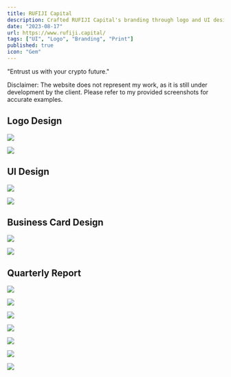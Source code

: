```yaml
---
title: RUFIJI Capital
description: Crafted RUFIJI Capital's branding through logo and UI design, embodying trust in the crypto future.
date: "2023-08-17"
url: https://www.rufiji.capital/
tags: ["UI", "Logo", "Branding", "Print"]
published: true
icon: "Gem"
---
```


"Entrust us with your crypto future."

<Callout emoji="⚠️" variant="danger">
Disclaimer: The website does not represent my work, as it is still under development by the client. Please refer to my provided screenshots for accurate examples.
</Callout>

## Logo Design

![](/images/rufiji-logo-set.webp)

![](/images/rufiji-logo-last.webp)

## UI Design

![](/images/rufiji-ui-lp.webp)

![](/images/rufiji-ui-full.webp)

## Business Card Design

![](/images/rufiji-card-1.webp)

![](/images/rufiji-card-2.webp)

## Quarterly Report

![](/images/rufiji-rapport-1.webp)

![](/images/rufiji-rapport-2.webp)

![](/images/rufiji-rapport-3.webp)

![](/images/rufiji-rapport-4.webp)

![](/images/rufiji-rapport-5.webp)

![](/images/rufiji-rapport-6.webp)

![](/images/rufiji-rapport-7.webp)
